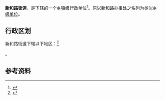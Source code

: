{{中国乡级行政区|62/01/04/401/000}}

'''新和路街道'''，是{{PRC admin/fullname|62/01/04/401/000|3}}下辖的一个[[乡镇|乡镇]]级行政单位<ref>{{PRC admin/ref sgc|{{PRC admin/parent|62/01/04/401/000}}}}</ref>。原以新和路办事处之名列为[[类似乡级单位|类似乡级单位]]。

== 行政区划 ==

新和路街道下辖以下地区：<ref>{{PRC admin/ref sgc|62/01/04/401/000}}</ref>

{{PRC admin/children|62/01/04/401/000}}。

== 参考资料 ==

{{reflist}}

{{PRC admin/navcat|62/01/04/401/000}}
{{甘肃行政区划小作品}}